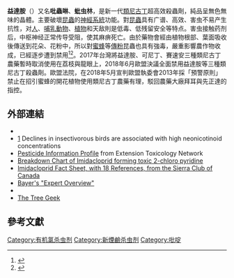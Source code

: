 {{chembox
| Watchedfields = changed
| verifiedrevid = 443869457755
| Reference =<ref name=extoxnet>{{cite web |url=http://extoxnet.orst.edu/pips/imidaclo.htm |title=Pesticide Information Profiles: Imidacloprid Breaz |publisher=Extension Toxicology Network |accessdate=April 7, 2012 |archive-date=2021-02-11 |archive-url=https://web.archive.org/web/20210211040832/http://extoxnet.orst.edu/pips/imidaclo.htm |dead-url=no }}</ref>
| ImageFile =Imidacloprid.svg
| ImageSize =
| ImageFile2 =imidacloprid.png
| ImageSize2 =
| IUPACName =''N''-<nowiki/>{1-[(6-Chloro-3-pyridyl)methyl]-4,5-dihydroimidazol-2-yl}nitramide
| OtherNames =
|Section1={{Chembox Identifiers
| ChemSpiderID_Ref = {{chemspidercite|correct|chemspider}}
| ChemSpiderID = 77934
| UNII_Ref = {{fdacite|correct|FDA}}
| UNII = 3BN7M937V8
| KEGG_Ref = {{keggcite|correct|kegg}}
| KEGG = C11110
| InChI = 1/C9H10ClN5O2/c10-8-2-1-7(5-12-8)6-14-4-3-11-9(14)13-15(16)17/h1-2,5H,3-4,6H2,(H,11,13)
| InChIKey = YWTYJOPNNQFBPC-UHFFFAOYAZ
| ChEMBL_Ref = {{ebicite|correct|EBI}}
| ChEMBL = 406819
| StdInChI_Ref = {{stdinchicite|correct|chemspider}}
| StdInChI = 1S/C9H10ClN5O2/c10-8-2-1-7(5-12-8)6-14-4-3-11-9(14)13-15(16)17/h1-2,5H,3-4,6H2,(H,11,13)
| StdInChIKey_Ref = {{stdinchicite|correct|chemspider}}
| StdInChIKey = YWTYJOPNNQFBPC-UHFFFAOYSA-N
| CASNo_Ref = {{cascite|correct|CAS}}
| CASNo =138261-41-3
| PubChem =86418
| DrugBank_Ref = {{drugbankcite|correct|drugbank}}
| DrugBank = DB07980
| ChEBI_Ref = {{ebicite|correct|EBI}}
| ChEBI = 39169
| SMILES = [O-][N+](=O)NC/1=N/CCN\1Cc2cnc(Cl)cc2
  }}
|Section2={{Chembox Properties
| Formula =C<sub>9</sub>H<sub>10</sub>ClN<sub>5</sub>O<sub>2</sub>
| MolarMass =255.661
| Appearance = 白色透明晶體
| Density =
| MeltingPtC = 136.4
| MeltingPt_notes = 136-144°C
| BoilingPt = 442.3
| Solubility =0.51 g/L (20 °C)
  }}
|Section6={{Chembox Pharmacology
| ATCvet = yes
| ATCCode_prefix = P53
| ATCCode_suffix = AX17
}}
|Section7={{Chembox Hazards
| MainHazards =
| FlashPt = 221.3
| AutoignitionPt =
 }}
}}

'''益達胺'''（{{lang-en|Imidacloprid}}）又名'''吡蟲啉'''、'''蚍虫林'''，是新一代[[類尼古丁|類尼古丁]]超高效殺蟲劑，純品呈無色無味的晶體。主要破壞[[昆蟲|昆蟲]]的[[神經系統|神經系統]]功能。對[[昆蟲|昆蟲]]具有广谱、高效、害虫不易产生抗性，对[[人|人]]、[[哺乳動物|哺乳動物]]、[[植物|植物]]和天敌則是低毒、低残留安全等特点。害虫接触药剂后，中枢神经正常传导受阻，使其麻痹死亡。由於藥物會經由植物根部、葉面吸收後傳送到花朵、花粉中，所以對[[蜜蜂|蜜蜂]]等[[傳粉|傳粉]]昆蟲也具有強毒，嚴重影響農作物收成，已經逐步遭到禁用<ref>{{cite web|title=益達胺 （殺蟲劑）|url=http://pesticide.tactri.gov.tw/index.php?option=com_content&view=article&id=374&Itemid=93|website=農藥使用資訊系統|publisher=農業藥物毒物試驗所|accessdate=2016-01-22|deadurl=yes|archiveurl=https://web.archive.org/web/20160126230041/http://pesticide.tactri.gov.tw/index.php?option=com_content&view=article&id=374&Itemid=93|archivedate=2016-01-26}}</ref><ref>{{cite web|title=益達胺是什麼?|url=http://kmweb.coa.gov.tw/knowledge/knowledge_cp.aspx?ArticleId=816672&ArticleType=A&CategoryId=&kpi=0&dateS=&dateE=|website=農業知識入口網|publisher=行政院農業委員會|accessdate=2016-01-22|archive-date=2019-08-11|archive-url=https://web.archive.org/web/20190811211030/http://kmweb.coa.gov.tw/knowledge/knowledge_cp.aspx?ArticleId=816672&ArticleType=A&CategoryId=&kpi=0&dateS=&dateE=|dead-url=no}}</ref>。2017年台灣將益達胺、可尼丁、賽速安三種類尼古丁農藥暫時取消使用在荔枝與龍眼上，2018年6月歐盟決議全面禁用益達胺等三種類尼古丁殺蟲劑。歐盟法院，在2018年5月宣判歐盟執委會2013年採「預警原則」禁止在招引蜜蜂的開花植物使用類尼古丁農藥有理，駁回農藥大廠拜耳與先正達的指控。

==外部連結==
{{Commons category|Imidacloprid}}
* {{cite journal | author = Van Dijk T. C., Van Staalduinen M. A., Van der Sluijs J. P. | year = 2013 | title = Macro-Invertebrate Decline in Surface Water Polluted with Imidacloprid | journal = PLoS ONE | volume = 8 | issue = 5| page = e62374 | doi = 10.1371/journal.pone.0062374 | pmid=23650513 | pmc=3641074}}
*[http://www.nature.com/nature/journal/vaop/ncurrent/full/nature13531.html] {{Wayback|url=http://www.nature.com/nature/journal/vaop/ncurrent/full/nature13531.html |date=20160906013213 }} Declines in insectivorous birds are associated with high neonicotinoid concentrations
*[http://pmep.cce.cornell.edu/profiles/extoxnet/haloxyfop-methylparathion/imidacloprid-ext.html Pesticide Information Profile] {{Wayback|url=http://pmep.cce.cornell.edu/profiles/extoxnet/haloxyfop-methylparathion/imidacloprid-ext.html |date=20201114093730 }} from Extension Toxicology Network
*[https://web.archive.org/web/20120621213420/http://www.flora.org/healthyottawa/merit-pesticide-insecticide-grub.htm Breakdown Chart of Imidacloprid forming toxic 2-chloro pyridine]
*[https://web.archive.org/web/20070622092435/http://www.sierraclub.ca/national/programs/health-environment/pesticides/imidacloprid-fact-sheet.shtml  Imidacloprid Fact Sheet, with 18 References, from the Sierra Club of Canada]
*[https://web.archive.org/web/20061009223131/http://beekeeping.com/articles/us/imidacloprid_bayer.htm Bayer's "Expert Overview"]
* {{PPDB|397}}
*[https://web.archive.org/web/20190609104046/https://www.thetreegeek.com/products/optrol/ The Tree Geek]

==參考文獻==
{{Reflist|30em}}
{{杀虫剂}}
{{Portal bar|Chemistry<!--|Insects-->}}
[[Category:有机氯杀虫剂|Category:有机氯杀虫剂]]
[[Category:新煙鹼杀虫剂|Category:新煙鹼杀虫剂]]
[[Category:吡啶|Category:吡啶]]